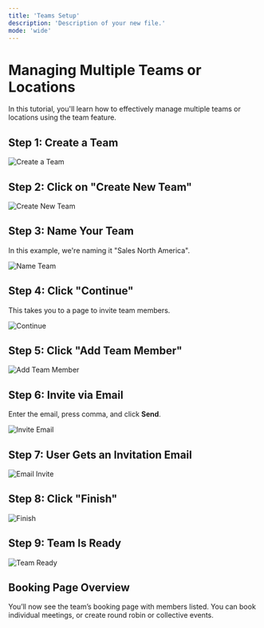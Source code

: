 ```yaml
---
title: 'Teams Setup'
description: 'Description of your new file.'
mode: 'wide'
---
```


# Managing Multiple Teams or Locations

In this tutorial, you'll learn how to effectively manage multiple teams or locations using the team feature.

## Step 1: Create a Team

![Create a Team](https://usercontent.in.prod.clueso.io/2fbb8174-fc18-4f55-a7bb-cb4cbd83c515/d99445d3-d0e7-4a4e-9ff1-94dea986ef50/91ef46d1-d0b8-4b9e-96f2-6351d7880d34/images/0b6f2c8f-30a2-423f-9404-53df6b8cd79d.png)

## Step 2: Click on "Create New Team"

![Create New Team](https://usercontent.in.prod.clueso.io/2fbb8174-fc18-4f55-a7bb-cb4cbd83c515/d99445d3-d0e7-4a4e-9ff1-94dea986ef50/91ef46d1-d0b8-4b9e-96f2-6351d7880d34/images/f0fa9f75-4102-473b-8e37-10adfc9ae02b.png)

## Step 3: Name Your Team

In this example, we're naming it "Sales North America".

![Name Team](https://usercontent.in.prod.clueso.io/2fbb8174-fc18-4f55-a7bb-cb4cbd83c515/d99445d3-d0e7-4a4e-9ff1-94dea986ef50/91ef46d1-d0b8-4b9e-96f2-6351d7880d34/images/26da2fce-6c85-4c3d-9097-1adb154569a7.png)

## Step 4: Click "Continue"

This takes you to a page to invite team members.

![Continue](https://usercontent.in.prod.clueso.io/2fbb8174-fc18-4f55-a7bb-cb4cbd83c515/d99445d3-d0e7-4a4e-9ff1-94dea986ef50/91ef46d1-d0b8-4b9e-96f2-6351d7880d34/images/9f666b8b-504f-46c6-86da-1c761efbff27.png)

## Step 5: Click "Add Team Member"

![Add Team Member](https://usercontent.in.prod.clueso.io/2fbb8174-fc18-4f55-a7bb-cb4cbd83c515/d99445d3-d0e7-4a4e-9ff1-94dea986ef50/91ef46d1-d0b8-4b9e-96f2-6351d7880d34/images/93dd63f1-cc07-4623-bceb-8e2dc0938e4e.png)

## Step 6: Invite via Email

Enter the email, press comma, and click **Send**.

![Invite Email](https://usercontent.in.prod.clueso.io/2fbb8174-fc18-4f55-a7bb-cb4cbd83c515/d99445d3-d0e7-4a4e-9ff1-94dea986ef50/91ef46d1-d0b8-4b9e-96f2-6351d7880d34/images/52f52d08-6854-4b72-8f1b-fe16ee919dc6.png)

## Step 7: User Gets an Invitation Email

![Email Invite](https://usercontent.in.prod.clueso.io/2fbb8174-fc18-4f55-a7bb-cb4cbd83c515/d99445d3-d0e7-4a4e-9ff1-94dea986ef50/91ef46d1-d0b8-4b9e-96f2-6351d7880d34/images/633601ef-12f7-4e0e-945e-4392914caca2.png)

## Step 8: Click "Finish"

![Finish](https://usercontent.in.prod.clueso.io/2fbb8174-fc18-4f55-a7bb-cb4cbd83c515/d99445d3-d0e7-4a4e-9ff1-94dea986ef50/91ef46d1-d0b8-4b9e-96f2-6351d7880d34/images/027596ff-e4ec-4998-a910-7bf15807baa1.png)

## Step 9: Team Is Ready

![Team Ready](https://usercontent.in.prod.clueso.io/2fbb8174-fc18-4f55-a7bb-cb4cbd83c515/d99445d3-d0e7-4a4e-9ff1-94dea986ef50/91ef46d1-d0b8-4b9e-96f2-6351d7880d34/images/7a50847e-f64e-4ad4-ac97-3a279cab2897.png)

## Booking Page Overview

You’ll now see the team’s booking page with members listed. You can book individual meetings, or create round robin or collective events.
